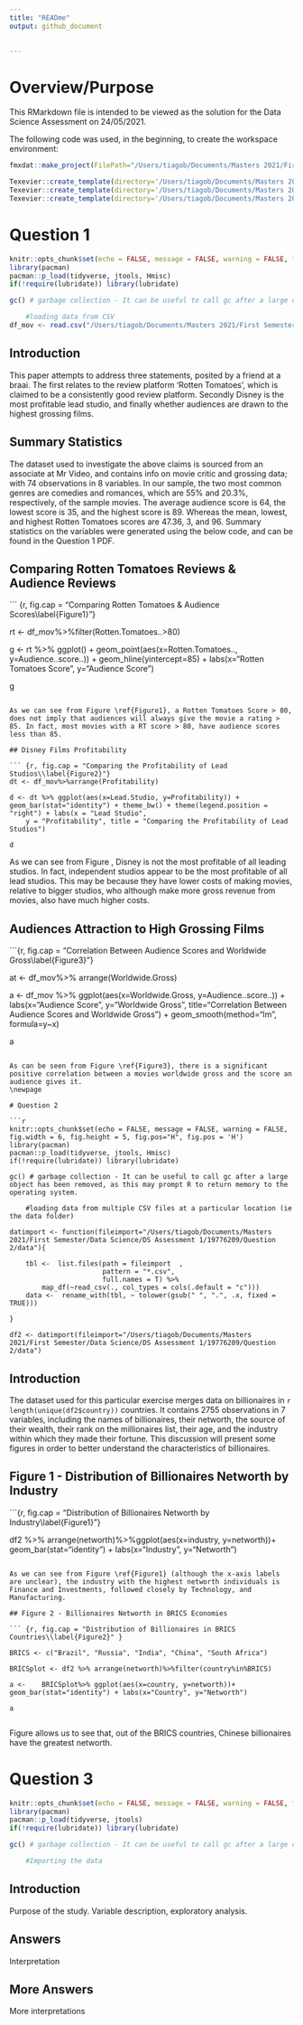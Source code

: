 ```yaml
---
title: "READme"
output: github_document

 
---
```


# Overview/Purpose

This RMarkdown file is intended to be viewed as the solution for the Data Science Assessment on 24/05/2021.

The following code was used, in the beginning, to create the workspace environment:

```r

fmxdat::make_project(FilePath="/Users/tiagob/Documents/Masters 2021/First Semester/Data Science/DS Assessment 1",ProjNam='19776209')

Texevier::create_template(directory='/Users/tiagob/Documents/Masters 2021/First Semester/Data Science/DS Assessment 1/19776209/', template_name= 'Question 1')
Texevier::create_template(directory='/Users/tiagob/Documents/Masters 2021/First Semester/Data Science/DS Assessment 1/19776209/', template_name= 'Question 2')
Texevier::create_template(directory='/Users/tiagob/Documents/Masters 2021/First Semester/Data Science/DS Assessment 1/19776209/', template_name= 'Question 3')

```

# Question 1 

```r
knitr::opts_chunk$set(echo = FALSE, message = FALSE, warning = FALSE, fig.width = 6, fig.height = 5, fig.pos="H", fig.pos = 'H')
library(pacman)
pacman::p_load(tidyverse, jtools, Hmisc)
if(!require(lubridate)) library(lubridate)

gc() # garbage collection - It can be useful to call gc after a large object has been removed, as this may prompt R to return memory to the operating system.

	#loading data from CSV
df_mov <- read.csv("/Users/tiagob/Documents/Masters 2021/First Semester/Data Science/DS Assessment 1/19776209/Question 1/data/Movies.csv")

```

## Introduction

This paper attempts to address three statements, posited by a friend at a braai. The first relates to the review platform 'Rotten Tomatoes', which is claimed to be a consistently good review platform. Secondly Disney is the most profitable lead studio, and finally whether audiences are drawn to the highest grossing films.

## Summary Statistics

The dataset used to investigate the above claims is sourced from an associate at Mr Video, and contains info on movie critic and grossing data; with 74 observations in 8 variables. In our sample, the two most common genres are comedies and romances, which are 55% and 20.3%, respectively, of the sample movies. The average audience score is 64, the lowest score is 35, and the highest score is 89. Whereas the mean, lowest, and highest Rotten Tomatoes scores are 47.36, 3, and 96. Summary statistics on the variables were generated using the below code, and can be found in the Question 1 PDF. 

## Comparing Rotten Tomatoes Reviews & Audience Reviews



``` {r, fig.cap = "Comparing Rotten Tomatoes & Audience Scores\\label{Figure1}"}

rt <- df_mov%>%filter(Rotten.Tomatoes..>80)

g <- rt %>% ggplot() + geom_point(aes(x=Rotten.Tomatoes.., y=Audience..score..)) + geom_hline(yintercept=85) + labs(x="Rotten Tomatoes Score", y="Audience Score")

g

```

As we can see from Figure \ref{Figure1}, a Rotten Tomatoes Score > 80, does not imply that audiences will always give the movie a rating > 85. In fact, most movies with a RT score > 80, have audience scores less than 85.

## Disney Films Profitability

``` {r, fig.cap = "Comparing the Profitability of Lead Studios\\label{Figure2}"}
dt <- df_mov%>%arrange(Profitability)

d <- dt %>% ggplot(aes(x=Lead.Studio, y=Profitability)) + geom_bar(stat="identity") + theme_bw() + theme(legend.position = "right") + labs(x = "Lead Studio", 
    y = "Profitability", title = "Comparing the Profitability of Lead Studios")

d

```

As we can see from Figure \ref{Figure2}, Disney is not the most profitable of all leading studios. In fact, independent studios appear to be the most profitable of all lead studios. This may be because they have lower costs of making movies, relative to bigger studios, who although make more gross revenue from movies, also have much higher costs.

## Audiences Attraction to High Grossing Films

```{r, fig.cap = "Correlation Between Audience Scores and Worldwide Gross\\label{Figure3}"}

at <- df_mov%>% arrange(Worldwide.Gross)

a <- df_mov %>% ggplot(aes(x=Worldwide.Gross, y=Audience..score..)) + labs(x="Audience Score", y="Worldwide Gross", title="Correlation Between Audience Scores and Worldwide Gross") + geom_smooth(method="lm", formula=y~x)

a

```

As can be seen from Figure \ref{Figure3}, there is a significant positive correlation between a movies worldwide gross and the score an audience gives it.
\newpage

# Question 2 

```r
knitr::opts_chunk$set(echo = FALSE, message = FALSE, warning = FALSE, fig.width = 6, fig.height = 5, fig.pos="H", fig.pos = 'H')
library(pacman)
pacman::p_load(tidyverse, jtools, Hmisc)
if(!require(lubridate)) library(lubridate)

gc() # garbage collection - It can be useful to call gc after a large object has been removed, as this may prompt R to return memory to the operating system.

	#loading data from multiple CSV files at a particular location (ie the data folder)

datimport <- function(fileimport="/Users/tiagob/Documents/Masters 2021/First Semester/Data Science/DS Assessment 1/19776209/Question 2/data"){
    
    tbl <-  list.files(path = fileimport  ,
                       pattern = "*.csv", 
                       full.names = T) %>% 
        map_df(~read_csv(., col_types = cols(.default = "c"))) 
    data <-  rename_with(tbl, ~ tolower(gsub(" ", ".", .x, fixed = TRUE)))
    
}

df2 <- datimport(fileimport="/Users/tiagob/Documents/Masters 2021/First Semester/Data Science/DS Assessment 1/19776209/Question 2/data")

```

## Introduction

The dataset used for this particular exercise merges data on billionaires in `r length(unique(df2$country))` countries. It contains 2755 observations in 7 variables, including the names of billionaires, their networth, the source of their wealth, their rank on the millionaires list, their age, and the industry within which they made their fortune. This discussion will present some figures in order to better understand the characteristics of billionaires.

## Figure 1 - Distribution of Billionaires Networth by Industry

```{r, fig.cap = "Distribution of Billionaires Networth by Industry\\label{Figure1}"}

df2 %>% arrange(networth)%>%ggplot(aes(x=industry, y=networth))+ geom_bar(stat="identity") + labs(x="Industry", y="Networth")

```

As we can see from Figure \ref{Figure1} (although the x-axis labels are unclear), the industry with the highest networth individuals is Finance and Investments, followed closely by Technology, and Manufacturing. 

## Figure 2 - Billionaires Networth in BRICS Economies

``` {r, fig.cap = "Distribution of Billionaires in BRICS Countries\\label{Figure2}" }

BRICS <- c("Brazil", "Russia", "India", "China", "South Africa")

BRICSplot <- df2 %>% arrange(networth)%>%filter(country%in%BRICS)

a <-    BRICSplot%>% ggplot(aes(x=country, y=networth))+ geom_bar(stat="identity") + labs(x="Country", y="Networth")  
   
a
     
```

Figure \ref{Figure2} allows us to see that, out of the BRICS countries, Chinese billionaires have the greatest networth. 

\newpage

# Question 3 

```r
knitr::opts_chunk$set(echo = FALSE, message = FALSE, warning = FALSE, fig.width = 6, fig.height = 5, fig.pos="H", fig.pos = 'H')
library(pacman)
pacman::p_load(tidyverse, jtools)
if(!require(lubridate)) library(lubridate)

gc() # garbage collection - It can be useful to call gc after a large object has been removed, as this may prompt R to return memory to the operating system.

    #Importing the data
```

## Introduction 

Purpose of the study.
Variable description, exploratory analysis.

## Answers

Interpretation

\newpage

## More Answers

More interpretations
